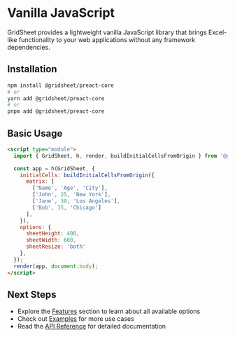 # Vanilla JavaScript

GridSheet provides a lightweight vanilla JavaScript library that brings Excel-like functionality to your web applications without any framework dependencies.

## Installation

```bash
npm install @gridsheet/preact-core
# or
yarn add @gridsheet/preact-core
# or
pnpm add @gridsheet/preact-core
```

## Basic Usage

```html
<script type="module">
  import { GridSheet, h, render, buildInitialCellsFromOrigin } from '@gridsheet/preact-core';

  const app = h(GridSheet, {
    initialCells: buildInitialCellsFromOrigin({
      matrix: [
        ['Name', 'Age', 'City'],
        ['John', 25, 'New York'],
        ['Jane', 30, 'Los Angeles'],
        ['Bob', 35, 'Chicago']
      ],
    }),
    options: {
      sheetHeight: 400,
      sheetWidth: 600,
      sheetResize: 'both'
    },
  });
  render(app, document.body);
</script>
```

## Next Steps

- Explore the [Features](/features) section to learn about all available options
- Check out [Examples](/examples) for more use cases
- Read the [API Reference](/api) for detailed documentation 
